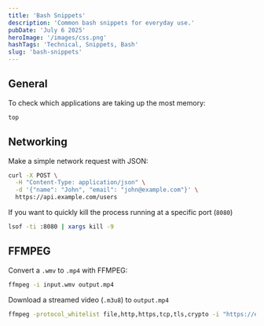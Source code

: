 ```yaml
---
title: 'Bash Snippets'
description: 'Common bash snippets for everyday use.'
pubDate: 'July 6 2025'
heroImage: '/images/css.png'
hashTags: 'Technical, Snippets, Bash'
slug: 'bash-snippets'
---
```


## General

To check which applications are taking up the most memory:

```bash
top
```

## Networking

Make a simple network request with JSON:

```bash
curl -X POST \
  -H "Content-Type: application/json" \
  -d '{"name": "John", "email": "john@example.com"}' \
  https://api.example.com/users
```

If you want to quickly kill the process running at a specific port (`8080`)

```bash
lsof -ti :8080 | xargs kill -9
```

## FFMPEG

Convert a `.wmv` to `.mp4` with FFMPEG:

```bash
ffmpeg -i input.wmv output.mp4
```

Download a streamed video (`.m3u8`) to `output.mp4`

```bash
ffmpeg -protocol_whitelist file,http,https,tcp,tls,crypto -i "https://example.com/video720p.h264.mp4.m3u8" -c copy output.mp4
```
